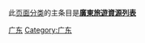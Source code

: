 {{Catnav|頁面分類|各種主題的頁面分類|依中国各省来作的分类|中国各省旅游}}
此[[Wikipedia:页面分类|页面分类]]的主条目是'''[[廣東旅遊資源列表|廣東旅遊資源列表]]'''

{{commonscat|Tourism in Guangdong}}

[[Category:中国各省旅游|广东]]
[[Category:广东|Category:广东]]